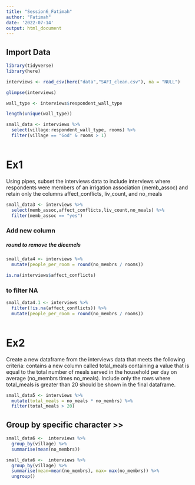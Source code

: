 ```yaml
---
title: "Session6_Fatimah"
author: "Fatimah"
date: '2022-07-14'
output: html_document
---
```


## Import Data

```r
library(tidyverse)
library(here)

```

```r

interviews <- read_csv(here("data","SAFI_clean.csv"), na = "NULL")

```


```r
glimpse(interviews)

wall_type <- interviews$respondent_wall_type

length(unique(wall_type))

```


```r

small_data <- interviews %>%
  select(village:respondent_wall_type, rooms) %>% 
  filter(village == "God" & rooms > 1)
  

```
# Ex1
Using pipes, subset the interviews data to include interviews where respondents were members of an irrigation association (memb_assoc) and retain only the columns affect_conflicts, liv_count, and no_meals
```r
small_data3 <- interviews %>% 
  select(memb_assoc,affect_conflicts,liv_count,no_meals) %>%
  filter(memb_assoc == "yes")
```

### Add new column
##### **round** to remove the dicemels

```r
small_data4 <- interviews %>% 
  mutate(people_per_room = round(no_membrs / rooms))
```

```r
is.na(interviews$affect_conflicts)
```


### to filter NA

```r
small_data4.1 <- interviews %>% 
  filter(!is.na(affect_conflicts)) %>% 
  mutate(people_per_room = round(no_membrs / rooms))
  
```
# Ex2
Create a new dataframe from the interviews data that meets the following criteria:
  contains a new column called total_meals containing a value that is equal to the total number of meals served in the household per day on average (no_membrs times no_meals). 
Include only the rows where total_meals is greater than 20 should be shown in the final dataframe.
```r
small_data5 <- interviews %>% 
  mutate(total_meals = no_meals * no_membrs) %>% 
  filter(total_meals > 20)
```

## Group by specific character >>

```r
small_data6 <-  interviews %>% 
  group_by(village) %>% 
  summarise(mean(no_membrs))

```

```r
small_data6 <-  interviews %>% 
  group_by(village) %>% 
  summarise(mean=mean(no_membrs), max= max(no_membrs)) %>% 
  ungroup()

```

